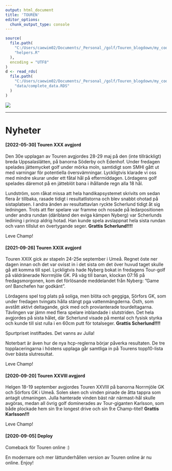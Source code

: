 ---
output: html_document
title: 'TOUREN'
editor_options: 
  chunk_output_type: console
---
```{r source-data, include=FALSE}
source(
  file.path(
    "C:/Users/caewim02/Documents/_Personal_/golf/Touren_blogdown/my_code",
    "helpers.R"
  ),
  encoding = "UTF8"
)
d <- read_rds(
  file.path(
    "C:/Users/caewim02/Documents/_Personal_/golf/Touren_blogdown/my_code",
    "data/complete_data.RDS"
  )
)
```

![](/img/logo/logo200.gif)

<hr>

# Nyheter

#### [2022-05-30] Touren XXX avgjord
Den 30e upplagan av Touren avgjordes 28-29 maj på den (inte tillräckligt) breda
Uppsalaslätten, på banorna Söderby och Edenhof. Under fredagen spelades 
jättemycket golf under mörka moln, samtidigt som SMHI gått ut med varningar 
för potentiella översvämningar. Lyckligtvis klarade vi oss med mindre skurar 
under ett fåtal hål på eftermiddagen. Lördagens golf spelades däremot på en 
jätteblöt bana i ihållande regn alla 18 hål. 

Lundström, som råkat missa att hela handikapsystemet skrivits om sedan flera år tillbaka, rasade tidigt i resultatlistorna och blev snabbt ohotad på 
sistaplatsen. I andra änden av resultattavlan ryckte Scherlund tidigt åt sig 
ledningen. Trots att fler spelare var framme och nosade på ledarpositionen under
andra rundan (däribland den eviga kämpen Nyberg) var Scherlunds ledining i 
princp aldrig hotad. Han kunde spela avslappnat hela sista rundan och vann 
tillslut en övertygande seger. **Grattis Scherlund!!!!**

Leve Champ!


#### [2021-09-26] Touren XXIX avgjord
Touren XXIX gick av stapeln 24-25e september i Umeå. Regnet öste ner dagen innan 
och det var ovisst in i det sista om det över huvud taget skulle gå att komma 
till spel. Lyckligtvis hade Nyberg bokat in fredagens Tour-golf på väldränerade 
Norrmjöle GK. På väg till banan, klockan 07:16 på fredagsmorgonen, kom det 
förlösande meddelandet från Nyberg: ”Game on! Banchefen har godkänt”.

Lördagens spel tog plats på soliga, men blöta och geggiga, Sörfors GK, som under
fredagen tvingats hålla stängt pga vattenmängderna. Östh, som avstått aktivt 
deltagande, gick med och provianterade tourdeltagarna. Tävlingen var jämn med 
flera spelare inblandade i slutstriden. Det hela avgjordes på sista hålet, där 
Scherlund visade på mental och fysisk styrka och kunde till sist rulla i en 60cm 
putt för totalseger. **Grattis Scherlund!!!!**

Spurtpriset instiftades. Det vanns av Julla!

Noterbart är även hur de nya hcp-reglerna börjar påverka resultaten. De tre 
topplaceringarna i höstens upplaga går samtliga in på Tourens topp10-lista över
bästa slutresultat.

Leve Champ!



#### [2020-09-20] Touren XXVIII avgjord
Helgen 18-19 september avgjordes Touren XXVIII på banorna Norrmjöle GK och 
Sörfors GK i Umeå. Solen sken och vinden pinade de åtta tappra som antagit
utmaningen. Julla hanterade vinden bäst när närmast-hål skulle avgöras, medan 
all övrig golf dominerades av Tour-giganten Karlsson, som både plockade hem 
sin 9:e longest drive och sin 9:e Champ-titel! **Grattis Karlsson!!!**

Leve Champ!


#### [2020-09-05] Deploy
Comeback för Touren online :)

En modernare och mer lättunderhållen version av Touren online är nu online.
Enjoy!
